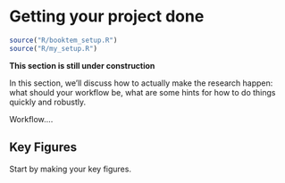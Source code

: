 # Getting your project done {#sec-project_management}

```r
source("R/booktem_setup.R")
source("R/my_setup.R")
```

::: callout-important
**This section is still under construction**
:::

In this section, we'll discuss how to actually make the research happen: what should your workflow be, what are some hints for how to do things quickly and robustly. 


Workflow....

## Key Figures

Start by making your key figures. 
